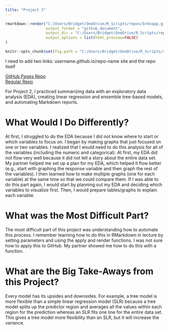 ```yaml
---
title: "Project 2"
---
```


```r
rmarkdown::render("C:/Users/Bridget/OneDrive/R_Scripts/repos/brknapp.github.io/_Rmd/2022-07-09-project2-blog-post.Rmd",
                  output_format = "github_document",
                  output_dir = "C:/Users/Bridget/OneDrive/R_Scripts/repos/brknapp.github.io/_posts/",
                  output_options = list(html_preview=FALSE) 
)
```

```r
knitr::opts_chunk$set(fig.path = "C:/Users/Bridget/OneDrive/R_Scripts/repos/brknapp.github.io/images")
```

I need to add two links: username.github.io/repo-name site and the repo itself

[GitHub Pages Repo](https://brknapp.github.io/Project_1/)  <br>
[Regular Repo](https://github.com/chsueh2/ST558-Project2)

For Project 2, I practiced summarizing data with an exploratory data analysis (EDA), creating linear regression and ensemble tree-based models, and automating Markdown reports. 

# What Would I  Do Differently?

At first, I struggled to do the EDA because I did not know where to start or which variables to focus on. I began by making graphs that just focused on one or two variables. I realized that I would need to do this analysis for all of the variables (including the numeric and categorical). At first, my EDA did not flow very well because it did not tell a story about the entire data set. My partner helped me set up a plan for my EDA, which helped it flow better (e.g., start with graphing the response variable and then graph the rest of the variables). I then learned how to make multiple graphs (one for each variable) at the same time so that we could compare them. If I was able to do this part again, I would start by planning out my EDA and deciding which variables to visualize first. Then, I would prepare tables/graphs to explain each variable.

# What was the Most Difficult Part?

The most difficult part of this project was understanding how to automate this process. I remember learning how to do this in RMarkdown in lecture by setting parameters and using the apply and render functions. I was not sure how to apply this to GitHub. My partner showed me how to do this with a function.

# What are the Big Take-Aways from this Project?

Every model has its upsides and downsides. For example, a tree model is more flexible than a simple linear regression model (SLR) because a tree model splits up the predictor region and averages all the values within each region for the prediction whereas an SLR fits one line for the entire data set. This gives a tree model more flexibility than an SLR, but it will increase the variance.





